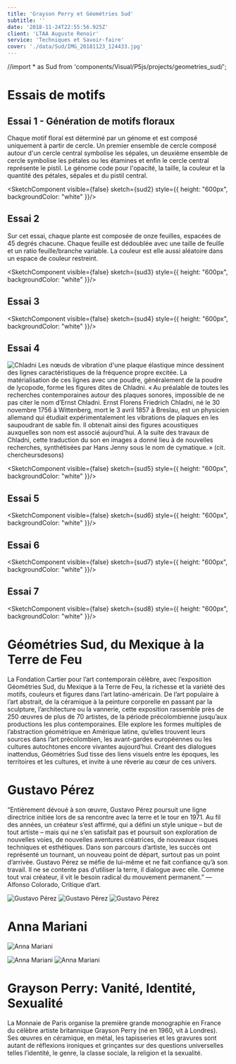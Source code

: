 ```yaml
---
title: 'Grayson Perry et Géométries Sud'
subtitle: ''
date: '2018-11-24T22:55:56.925Z'
client: 'LTAA Auguste Renoir'
service: 'Techniques et Savoir-faire'
cover: './data/Sud/IMG_20181123_124433.jpg'
---
```

//import * as Sud from 'components/Visual/P5js/projects/geometries_sud/';


# Essais de motifs

## Essai 1 - Génération de motifs floraux
Chaque motif floral est déterminé par un génome et est composé uniquement à partir de cercle. Un premier ensemble de cercle composé autour d'un cercle central symbolise les sépales, un deuxième ensemble de cercle symbolise les pétales ou les étamines et enfin le cercle central représente le pistil.
Le génome code pour l'opacité, la taille, la couleur et la quantité des pétales, sépales et du pistil central.

<SketchComponent visible={false} sketch={sud2} style={{ height: "600px", backgroundColor: "white" }}/>

## Essai 2
Sur cet essai, chaque plante est composée de onze feuilles, espacées de 45 degrés chacune. Chaque feuille est dédoublée avec une taille de feuille et un ratio feuille/branche variable. La couleur est elle aussi aléatoire dans un espace de couleur restreint.

<SketchComponent visible={false} sketch={sud3} style={{ height: "600px", backgroundColor: "white" }}/>

## Essai 3
<SketchComponent visible={false} sketch={sud4} style={{ height: "600px", backgroundColor: "white" }}/>

## Essai 4

![Chladni](./data/Sud/figures-accoustiques-de-chladni1.jpg)
Les nœuds de vibration d'une plaque élastique mince dessinent des lignes caractéristiques de la fréquence propre excitée. La matérialisation de ces lignes avec une poudre, généralement de la poudre de lycopode, forme les figures dites de Chladni.
« Au préalable de toutes les recherches contemporaines autour des plaques sonores, impossible de ne pas citer le nom d’Ernst Chladni. Ernst Florens Friedrich Chladni, né le 30 novembre 1756 à Wittenberg, mort le 3 avril 1857 à Breslau, est un physicien allemand qui étudiait expérimentalement les vibrations de plaques en les saupoudrant de sable fin. Il obtenait ainsi des figures acoustiques auxquelles son nom est associé aujourd’hui. A la suite des travaux de Chladni, cette traduction du son en images a donné lieu à de nouvelles recherches, synthétisées par Hans Jenny sous le nom de cymatique. » (cit. chercheursdesons)

<SketchComponent visible={false} sketch={sud5} style={{ height: "600px", backgroundColor: "white" }}/>

## Essai 5
<SketchComponent visible={false} sketch={sud6} style={{ height: "600px", backgroundColor: "white" }}/>

## Essai 6
<SketchComponent visible={false} sketch={sud7} style={{ height: "600px", backgroundColor: "white" }}/>

## Essai 7
<SketchComponent visible={false} sketch={sud8} style={{ height: "600px", backgroundColor: "white" }}/>

# Géométries Sud, du Mexique à la Terre de Feu

La Fondation Cartier pour l’art contemporain célèbre, avec l’exposition Géométries Sud, du Mexique à la Terre de Feu, la richesse et la variété des motifs, couleurs et figures dans l’art latino-américain. De l’art populaire à l’art abstrait, de la céramique à la peinture corporelle en passant par la sculpture, l’architecture ou la vannerie, cette exposition rassemble près de 250 œuvres de plus de 70 artistes, de la période précolombienne jusqu’aux productions les plus contemporaines. Elle explore les formes multiples de l’abstraction géométrique en Amérique latine, qu’elles trouvent leurs sources dans l’art précolombien, les avant-gardes européennes ou les cultures autochtones encore vivantes aujourd’hui. Créant des dialogues inattendus, Géométries Sud tisse des liens visuels entre les époques, les territoires et les cultures, et invite à une rêverie au cœur de ces univers.

# Gustavo Pérez
“Entièrement dévoué à son œuvre, Gustavo Pérez poursuit une ligne directrice initiée lors de sa rencontre avec la terre et le tour en 1971. Au fil des années, un créateur s’est affirmé, qui a défini un style unique – but de tout artiste – mais qui ne s’en satisfait pas et poursuit son exploration de nouvelles voies, de nouvelles aventures créatrices, de nouveaux risques techniques et esthétiques. Dans son parcours d’artiste, les succès ont représenté un tournant, un nouveau point de départ, surtout pas un point d’arrivée. Gustavo Pérez se méfie de lui-même et ne fait confiance qu’à son travail. Il ne se contente pas d’utiliser la terre, il dialogue avec elle. Comme tout vrai créateur, il vit le besoin radical du mouvement permanent.” — Alfonso Colorado, Critique d’art.

![Gustavo Pérez](./data/Sud/IMG_20181123_123223.jpg "Collection Gustavo Pérez, Fondation Cartier")
![Gustavo Pérez](./data/Sud/IMG_20181123_123246.jpg "Collection Gustavo Pérez, Fondation Cartier")
![Gustavo Pérez](./data/Sud/IMG_20181123_123419.jpg "Collection Gustavo Pérez, Fondation Cartier")

# Anna Mariani
![Anna Mariani](./data/Sud/j08gwje7iln11g4n.jpg "Façades series, 1973‐86 xique‐xique, bahia, brazil, 1979 inkjet print collection of the artist © Anna Mariani")

![Anna Mariani](./data/Sud/IMG_20181123_123545.jpg "Collection Anna Mariani, Fondation Cartier")
![Anna Mariani](./data/Sud/IMG_20181123_124647.jpg "Collection Anna Mariani, Fondation Cartier")

# Grayson Perry: Vanité, Identité, Sexualité

La Monnaie de Paris organise la première grande monographie en France du célèbre artiste britannique Grayson Perry (né en 1960, vit à Londres). Ses œuvres en céramique, en métal, les tapisseries et les gravures sont autant de réflexions ironiques et grinçantes sur des questions universelles telles l’identité, le genre, la classe sociale, la religion et la sexualité.
